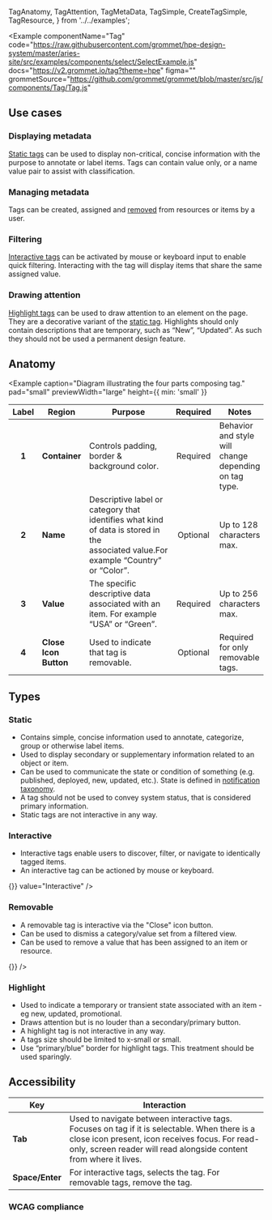   TagAnatomy,
  TagAttention,
  TagMetaData,
  TagSimple,
  CreateTagSimple,
  TagResource,
} from '../../examples';

<Example
  componentName="Tag"
  code="https://raw.githubusercontent.com/grommet/hpe-design-system/master/aries-site/src/examples/components/select/SelectExample.js"
  docs="https://v2.grommet.io/tag?theme=hpe"
  figma=""
  grommetSource="https://github.com/grommet/grommet/blob/master/src/js/components/Tag/Tag.js"
>
  <TagSimple />
</Example>

## Use cases

### Displaying metadata

[Static tags](/components/tag#static) can be used to display non-critical, concise information with the purpose to annotate or label items. Tags can contain value only, or a name value pair to assist with classification.

<Example code="https://raw.githubusercontent.com/grommet/hpe-design-system/master/aries-site/src/examples/components/select/SelectExample.js">
  <TagMetaData />
</Example>

### Managing metadata

Tags can be created, assigned and [removed](/components/tag#removable) from resources or items by a user.

<Example code="https://raw.githubusercontent.com/grommet/hpe-design-system/master/aries-site/src/examples/components/select/SelectExample.js">
  <CreateTagSimple />
</Example>

### Filtering

[Interactive tags](/components/tag#interactive) can be activated by mouse or keyboard input to enable quick filtering.
Interacting with the tag will display items that share the same assigned value.

<Example code="https://raw.githubusercontent.com/grommet/hpe-design-system/master/aries-site/src/examples/components/select/SelectExample.js">
  <TagResource />
</Example>

### Drawing attention

[Highlight tags](/components/tag#highlight) can be used to draw attention to an element on the page. They are a decorative variant of the [static tag](/components/tag#static). Highlights should only contain descriptions that are temporary, such as “New”,
“Updated”. As such they should not be used a permanent design feature.

<Example code="https://raw.githubusercontent.com/grommet/hpe-design-system/master/aries-site/src/examples/components/select/SelectExample.js">
  <TagAttention />
</Example>

## Anatomy

<Example
  caption="Diagram illustrating the four parts composing tag."
  pad="small"
  previewWidth="large"
  height={{ min: 'small' }}
>
  <TagAnatomy />
</Example>

| Label | Region                | Purpose                                                                                                                             | Required | Notes                                                 |
| :---: | --------------------- | ----------------------------------------------------------------------------------------------------------------------------------- | :------: | ----------------------------------------------------- |
| **1** | **Container**         | Controls padding, border & background color.                                                                                        | Required | Behavior and style will change depending on tag type. |
| **2** | **Name**              | Descriptive label or category that identifies what kind of data is stored in the associated value.For example “Country” or “Color”. | Optional | Up to 128 characters max.                             |
| **3** | **Value**             | The specific descriptive data associated with an item. For example “USA” or “Green”.                                                | Required | Up to 256 characters max.                             |
| **4** | **Close Icon Button** | Used to indicate that tag is removable.                                                                                             | Optional | Required for only removable tags.                     |

## Types

### Static

- Contains simple, concise information used to annotate, categorize, group or otherwise label items.
- Used to display secondary or supplementary information related to an object or item.
- Can be used to communicate the state or condition of something (e.g. published, deployed, new, updated, etc.). State is defined in [notification taxonomy](/components/notification#taxonomy).
- A tag should not be used to convey system status, that is considered primary information.
- Static tags are not interactive in any way.

<Example horizontalLayout height="auto">
  <Tag alignSelf="start" value="Static" />
</Example>

### Interactive

- Interactive tags enable users to discover, filter, or navigate to identically tagged items.
- An interactive tag can be actioned by mouse or keyboard.

<Example horizontalLayout height="auto">
  <Tag alignSelf="start" onClick={() => {}} value="Interactive" />
</Example>

### Removable

- A removable tag is interactive via the "Close" icon button.
- Can be used to dismiss a category/value set from a filtered view.
- Can be used to remove a value that has been assigned to an item or resource.

<Example horizontalLayout height="auto">
  <Tag alignSelf="start" value="Removable" onRemove={() => {}} />
</Example>

### Highlight

- Used to indicate a temporary or transient state associated with an item - eg new, updated, promotional.
- Draws attention but is no louder than a secondary/primary button.
- A highlight tag is not interactive in any way.
- A tags size should be limited to x-small or small.
- Use “primary/blue” border for highlight tags. This treatment should be used sparingly.

<Example horizontalLayout height="auto">
  <Tag alignSelf="start" border={{ color: 'blue' }} value="Highlight" />
</Example>

## Accessibility

| Key             | Interaction                                                                                                                                                                                                           |
| --------------- | --------------------------------------------------------------------------------------------------------------------------------------------------------------------------------------------------------------------- |
| **Tab**         | Used to navigate between interactive tags. Focuses on tag if it is selectable. When there is a close icon present, icon receives focus. For read-only, screen reader will read alongside content from where it lives. |
| **Space/Enter** | For interactive tags, selects the tag. For removable tags, remove the tag.                                                                                                                                            |

### WCAG compliance

<AccessibilitySection title="tag" />